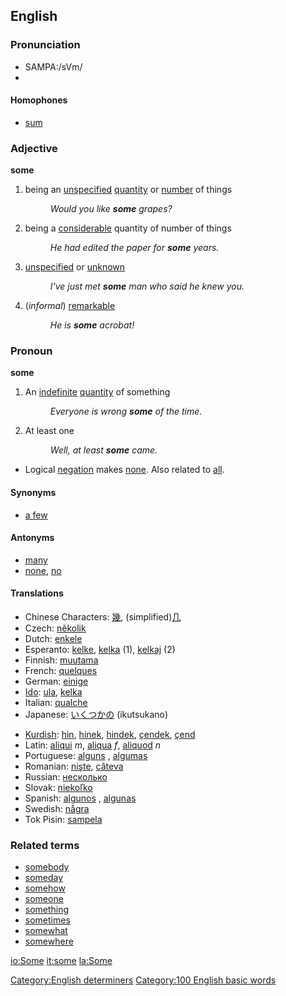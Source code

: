 ==English==

{{rank|could|our|than|65|some|other|very|upon}}

===Pronunciation===
*SAMPA:/sVm/
*{{audio|en-us-some.ogg|Audio (US)}}

====Homophones====
*[[sum]]

===Adjective===
'''some'''

# being an [[unspecified]] [[quantity]] or [[number]] of things
#:''Would you like '''some''' grapes?''
# being a [[considerable]] quantity of number of things
#:''He had edited the paper for '''some''' years.''
# [[unspecified]] or [[unknown]]
#:''I've just met '''some''' man who said he knew you.''
#(''informal'') [[remarkable]]
#:''He is '''some''' acrobat!''


===Pronoun===
'''some'''

# An [[indefinite]] [[quantity]] of something
#:''Everyone is wrong '''some''' of the time.''
# At least one
#:''Well, at least '''some''' came.''
* Logical [[negation]] makes [[none]].  Also related to [[all]].

====Synonyms====
*[[a few]]

====Antonyms====
*[[many]]
*[[none]], [[no]]

====Translations====
{{top}}
*Chinese Characters: [[幾]], (simplified)[[几]]
*Czech: [[několik]]
*Dutch: [[enkele]]
*Esperanto: [[kelke]], [[kelka]] (1), [[kelkaj]] (2)
*Finnish: [[muutama]]
*French: [[quelques]]
*German: [[einige]]
*[[Ido]]: [[ula]], [[kelka]]
*Italian: [[qualche]]
*Japanese: [[いくつかの]] (ikutsukano)
{{mid}}
*[[Kurdish]]: [[hin]], [[hinek]], [[hindek]], [[çendek]], [[çend]]
*Latin: [[aliqui]] ''m'', [[aliqua]] ''f'', [[aliquod]] ''n''
*Portuguese: [[alguns]] {{m}} {{p}}, [[algumas]] {{f}} {{p}}
*Romanian: [[nişte]], [[câteva]]
*Russian: [[несколько]] 
*Slovak: [[niekoľko]]
*Spanish: [[algunos]] {{m}} {{p}}, [[algunas]] {{f}} {{p}}
*Swedish: [[några]]
*Tok Pisin: [[sampela]]
{{bottom}}

===Related terms===
*[[somebody]]
*[[someday]]
*[[somehow]]
*[[someone]]
*[[something]]
*[[sometimes]]
*[[somewhat]]
*[[somewhere]]


[[Category:English determiners]]
[[Category:100 English basic words]]

[[io:Some]]
[[it:some]]
[[la:Some]]